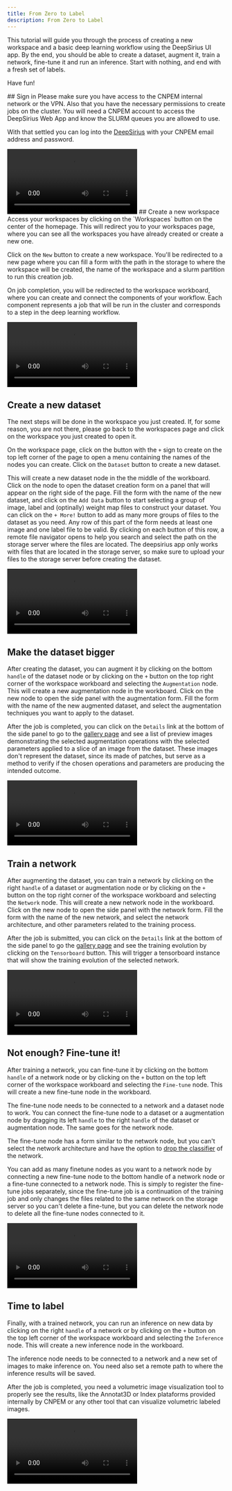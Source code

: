 ```yaml
---
title: From Zero to Label
description: From Zero to Label
---
```



This tutorial will guide you through the process of creating a new workspace and
a basic deep learning workflow using the DeepSirius UI app. By the end, you
should be able to create a dataset, augment it, train a network, fine-tune it
and run an inference. Start with nothing, and end with a fresh set of labels.

Have fun!

<Steps>
  <Step>
  ## Sign in
  Please make sure you have access to the CNPEM internal network or the VPN. 
  Also that you have the necessary permissions to create jobs on the cluster. 
  You will need a CNPEM account to access the DeepSirius Web App and know the 
  SLURM queues you are allowed to use.

With that settled you can log into the [DeepSirius](https://deepsirius.lnls.br)
with your CNPEM email address and password.

<video controls>
  <source src="/dive/assets/screencasts/signin.webm" type="video/webm" />
  Sign in
</video>

  </Step>

  <Step>
  ## Create a new workspace
  Access your workspaces by clicking on the `Workspaces` button on the center of 
  the homepage. This will redirect you to your workspaces page, where you can see
  all the workspaces you have already created or create a new one.

Click on the `New` button to create a new workspace. You'll be redirected to a
new page where you can fill a form with the path in the storage to where the
workspace will be created, the name of the workspace and a slurm partition to
run this creation job.

On job completion, you will be redirected to the workspace workboard, where you
can create and connect the components of your workflow. Each component
represents a job that will be run in the cluster and corresponds to a step in
the deep learning workflow.

  <video controls>
    <source src="/dive/assets/screencasts/create-workspace.webm" type="video/webm" />
    Create a new workspace
  </video>
  </Step>

  <Step>

## Create a new dataset

<Callout title="Get in the workspace!" type="warn">
  The next steps will be done in the workspace you just created. If, for some
  reason, you are not there, please go back to the workspaces page and click on
  the workspace you just created to open it.
</Callout>

On the workspace page, click on the button with the `+` sign to create on the
top left corner of the page to open a menu containing the names of the nodes you
can create. Click on the `Dataset` button to create a new dataset.

This will create a new dataset node in the the middle of the workboard. Click on
the node to open the dataset creation form on a panel that will appear on the
right side of the page. Fill the form with the name of the new dataset, and
click on the `Add Data` button to start selecting a group of image, label and
(optinally) weight map files to construct your dataset. You can click on the
`+ More!` button to add as many more groups of files to the dataset as you need.
Any row of this part of the form needs at least one image and one label file to
be valid. By clicking on each button of this row, a remote file navigator opens
to help you search and select the path on the storage server where the files are
located. The deepsirius app only works with files that are located in the
storage server, so make sure to upload your files to the storage server before
creating the dataset.

<video controls>
  <source src="/dive/assets/screencasts/first-dataset.webm" type="video/webm" />
  Create a new dataset
</video>

  </Step>
  
  <Step>

## Make the dataset bigger

After creating the dataset, you can augment it by clicking on the bottom
`handle` of the dataset node or by clicking on the `+` button on the top right
corner of the workspace workboard and selecting the `Augmentation` node. This
will create a new augmentation node in the workboard. Click on the new node to
open the side panel with the augmentation form. Fill the form with the name of
the new augmented dataset, and select the augmentation techniques you want to
apply to the dataset.

After the job is completed, you can click on the `Details` link at the bottom of
the side panel to go to the
[gallery page](/docs/concepts/workspace#gallery-view) and see a list of preview
images demonstrating the selected augmentation operations with the selected
parameters applied to a slice of an image from the dataset. These images don't
represent the dataset, since its made of patches, but serve as a method to
verify if the chosen operations and parameters are producing the intended
outcome.

<video controls>
  <source src="/dive/assets/screencasts/first-augmentation.webm" type="video/webm" />
  Augment the dataset
</video>

  </Step>

  <Step>

## Train a network

After augmenting the dataset, you can train a network by clicking on the right
`handle` of a dataset or augmentation node or by clicking on the `+` button on
the top right corner of the workspace workboard and selecting the `Network`
node. This will create a new network node in the workboard. Click on the new
node to open the side panel with the network form. Fill the form with the name
of the new network, and select the network architecture, and other parameters
related to the training process.

After the job is submitted, you can click on the `Details` link at the bottom of
the side panel to go the [gallery page](/docs/concepts/workspace#gallery-view)
and see the training evolution by clicking on the `Tensorboard` button. This
will trigger a tensorboard instance that will show the training evolution of the
selected network.

<video controls>
  <source src="/dive/assets/screencasts/first-network.webm" type="video/webm" />
  Train the network
</video>

  </Step>

  <Step>

## Not enough? Fine-tune it!

After training a network, you can fine-tune it by clicking on the bottom
`handle` of a network node or by clicking on the `+` button on the top left
corner of the workspace workboard and selecting the `Fine-tune` node. This will
create a new fine-tune node in the workboard.

The fine-tune node needs to be connected to a network and a dataset node to
work. You can connect the fine-tune node to a dataset or a augmentation node by
dragging its left `handle` to the right `handle` of the dataset or augmentation
node. The same goes for the network node.

The fine-tune node has a form similar to the network node, but you can't select
the network architecture and have the option to
[drop the classifier](/docs/concepts/network#drop-classifier) of the network.

You can add as many finetune nodes as you want to a network node by connecting a
new fine-tune node to the bottom handle of a network node or a fine-tune
connected to a network node. This is simply to register the fine-tune jobs
separately, since the fine-tune job is a continuation of the training job and
only changes the files related to the same network on the storage server so you
can't delete a fine-tune, but you can delete the network node to delete all the
fine-tune nodes connected to it.

<video controls>
  <source src="/dive/assets/screencasts/first-finetune.webm" type="video/webm" />
  Fine-tune a network
</video>

  </Step>

  <Step>

## Time to label

Finally, with a trained network, you can run an inference on new data by
clicking on the right `handle` of a network or by clicking on the `+` button on
the top left corner of the workspace workboard and selecting the `Inference`
node. This will create a new inference node in the workboard.

The inference node needs to be connected to a network and a new set of images to
make inference on. You need also set a remote path to where the inference
results will be saved.

After the job is completed, you need a volumetric image visualization tool to
properly see the results, like the Annotat3D or Index plataforms provided
internally by CNPEM or any other tool that can visualize volumetric labeled
images.

<video controls>
  <source src="/dive/assets/screencasts/first-inference.webm" type="video/webm" />
  Run an inference on new data
</video>

  </Step>

</Steps>
